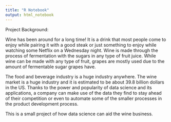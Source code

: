 ---
title: "R Notebook"
output: html_notebook
---

Project Background: 

Wine has been around for a long time! It is a drink that most people come to enjoy while pairing it with a good steak or just something to enjoy while watching some Netflix on a Wednesday night. Wine is made through the process of fermentation with the sugars in any type of fruit juice. While wine can be made with any type of fruit, grapes are mostly used due to the amount of fermentable sugar grapes have.

The food and beverage industry is a huge industry anywhere. The wine market is a huge industry and it is estimated to be about 39.8 billion dollars in the US. Thanks to the power and popularity of data science and its applications, a company can make use of the data they find to stay ahead of their competition or even to automate some of the smaller processes in the product development process. 

This is a small project of how data science can aid the wine business. 

